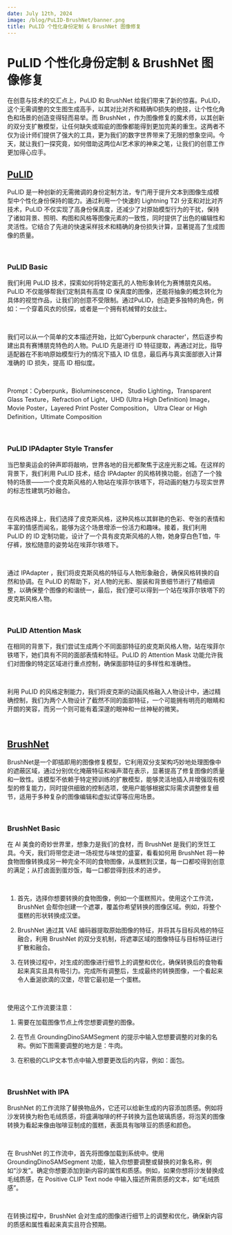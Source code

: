 ```yaml
---
date: July 12th, 2024
image: /blog/PuLID-BrushNet/banner.png
title: PuLID 个性化身份定制 & BrushNet 图像修复
---
```



# PuLID 个性化身份定制 & BrushNet 图像修复

在创意与技术的交汇点上，PuLID 和 BrushNet 给我们带来了新的惊喜。PuLID，这个无需调整的文生图生成高手，以其对比对齐和精确ID损失的绝技，让个性化角色和场景的创造变得轻而易举。而 BrushNet ，作为图像修复的魔术师，以其创新的双分支扩散模型，让任何缺失或瑕疵的图像都能得到更加完美的重生。这两者不仅为设计师们提供了强大的工具，更为我们的数字世界带来了无限的想象空间。今天，就让我们一探究竟，如何借助这两位AI艺术家的神来之笔，让我们的创意工作更加得心应手。

## [**PuLID**](https://arxiv.org/abs/2404.16022) 

PuLID 是一种创新的无需微调的身份定制方法，专门用于提升文本到图像生成模型中个性化身份保持的能力。通过利用一个快速的 Lightning T2I 分支和对比对齐技术，PuLID 不仅实现了高身份保真度，还减少了对原始模型行为的干扰，保持了诸如背景、照明、构图和风格等图像元素的一致性，同时提供了出色的编辑性和灵活性。它结合了先进的快速采样技术和精确的身份损失计算，显著提高了生成图像的质量。

<br/>
<PhotoProvider>
  <PhotoView src="/blog/PuLID-BrushNet/001.png">
    <img src="/blog/PuLID-BrushNet/001.png" alt="" className='rounded-lg'/>
  </PhotoView>
</PhotoProvider>

### PuLID Basic 

我们利用 PuLID 技术，探索如何将特定面孔的人物形象转化为赛博朋克风格。PuLID 不仅能够帮我们定制具有高度 ID 保真度的图像，还能将抽象的概念转化为具体的视觉作品，让我们的创意不受限制。通过PuLID，创造更多独特的角色，例如：一个穿着风衣的侦探，或者是一个拥有机械臂的女战士。

<br/>
<PhotoProvider>
  <PhotoView src="/blog/PuLID-BrushNet/002.png">
    <img src="/blog/PuLID-BrushNet/002.png" alt="" className='rounded-lg'/>
  </PhotoView>
</PhotoProvider>

我们可以从一个简单的文本描述开始，比如'Cyberpunk character'，然后逐步构建出具有赛博朋克特色的人物。PuLID 先是进行 ID 特征提取，再通过对比，指导适配器在不影响原始模型行为的情况下插入 ID 信息，最后再与真实面部嵌入计算准确的 ID 损失，提高 ID 相似度。

<br/>
<PhotoProvider>
  <PhotoView src="/blog/PuLID-BrushNet/003.png">
    <img src="/blog/PuLID-BrushNet/003.png" alt="" className='rounded-lg'/>
  </PhotoView>
</PhotoProvider>

Prompt：Cyberpunk，Bioluminescence， Studio Lighting，Transparent Glass Texture，Refraction of Light，UHD (Ultra High Definition) Image， Movie Poster，Layered Print Poster Composition， Ultra Clear or High Definition，Ultimate Composition

<br/>
<PhotoProvider>
  <PhotoView src="/blog/PuLID-BrushNet/004.png">
    <img src="/blog/PuLID-BrushNet/004.png" alt="" className='rounded-lg'/>
  </PhotoView>
</PhotoProvider>

### PuLID IPAdapter Style Transfer

当巴黎奥运会的钟声即将敲响，世界各地的目光都聚焦于这座光影之城。在这样的背景下，我们利用 PuLID 技术，结合 IPAdapter 的风格转换功能，创造了一个独特的场景——一个皮克斯风格的人物站在埃菲尔铁塔下，将动画的魅力与现实世界的标志性建筑巧妙融合。

<br/>
<PhotoProvider>
  <PhotoView src="/blog/PuLID-BrushNet/005.png">
    <img src="/blog/PuLID-BrushNet/005.png" alt="" className='rounded-lg'/>
  </PhotoView>
</PhotoProvider>

在风格选择上，我们选择了皮克斯风格，这种风格以其鲜艳的色彩、夸张的表情和丰富的情感而闻名，能够为这个场景增添一份活力和趣味。接着，我们利用 PuLID 的 ID 定制功能，设计了一个具有皮克斯风格的人物，她身穿白色T恤，牛仔裤，放松随意的姿势站在埃菲尔铁塔下。

<br/>
<PhotoProvider>
  <PhotoView src="/blog/PuLID-BrushNet/006.png">
    <img src="/blog/PuLID-BrushNet/006.png" alt="" className='rounded-lg'/>
  </PhotoView>
</PhotoProvider>

通过 IPAdapter ，我们将皮克斯风格的特征与人物形象融合，确保风格转换的自然和协调。在 PuLID 的帮助下，对人物的光影、服装和背景细节进行了精细调整，以确保整个图像的和谐统一，最后，我们便可以得到一个站在埃菲尔铁塔下的皮克斯风格人物。

<br/>
<PhotoProvider>
  <PhotoView src="/blog/PuLID-BrushNet/007.png">
    <img src="/blog/PuLID-BrushNet/007.png" alt="" className='rounded-lg'/>
  </PhotoView>
</PhotoProvider>

### PuLID Attention Mask 

在相同的背景下，我们尝试生成两个不同面部特征的皮克斯风格人物，站在埃菲尔铁塔下，她们具有不同的面部表情和特征。PuLID 的 Attention Mask 功能允许我们对图像的特定区域进行重点控制，确保面部特征的多样性和准确性。

<br/>
<PhotoProvider>
  <PhotoView src="/blog/PuLID-BrushNet/008.png">
    <img src="/blog/PuLID-BrushNet/008.png" alt="" className='rounded-lg'/>
  </PhotoView>
</PhotoProvider>

利用 PuLID 的风格定制能力，我们将皮克斯的动画风格融入人物设计中，通过精确控制，我们为两个人物设计了截然不同的面部特征，一个可能拥有明亮的眼睛和开朗的笑容，而另一个则可能有着深邃的眼神和一丝神秘的微笑。

<br/>
<PhotoProvider>
  <PhotoView src="/blog/PuLID-BrushNet/009.png">
    <img src="/blog/PuLID-BrushNet/009.png" alt="" className='rounded-lg'/>
  </PhotoView>
</PhotoProvider>

## [**BrushNet**](https://arxiv.org/pdf/2403.06976) 

BrushNet是一个即插即用的图像修复模型，它利用双分支架构巧妙地处理图像中的遮蔽区域，通过分别优化掩蔽特征和噪声潜在表示，显著提高了修复图像的质量和一致性。该模型不依赖于特定预训练的扩散模型，能够灵活地插入并增强现有模型的修复能力，同时提供细致的控制选项，使用户能够根据实际需求调整修复细节，适用于多种复杂的图像编辑和虚拟试穿等应用场景。

<br/>
<PhotoProvider>
  <PhotoView src="/blog/PuLID-BrushNet/010.png">
    <img src="/blog/PuLID-BrushNet/010.png" alt="" className='rounded-lg'/>
  </PhotoView>
</PhotoProvider>

### BrushNet Basic

在 AI 美食的奇妙世界里，想象力是我们的食材，而 BrushNet 是我们的烹饪工具。今天，我们将带您走进一场视觉与味觉的盛宴，看看如何用 BrushNet 将一种食物图像转换成另一种完全不同的食物图像，从蛋糕到汉堡，每一口都咬得到创意的满足；从打卤面到蛋炒饭，每一口都尝得到技术的进步。

<br/>
<PhotoProvider>
  <PhotoView src="/blog/PuLID-BrushNet/011.png">
    <img src="/blog/PuLID-BrushNet/011.png" alt="" className='rounded-lg'/>
  </PhotoView>
</PhotoProvider>

1. 首先，选择你想要转换的食物图像，例如一个蛋糕照片。使用这个工作流，BrushNet 会帮你创建一个遮罩，覆盖你希望转换的图像区域。例如，将整个蛋糕的形状转换成汉堡。

2. BrushNet 通过其 VAE 编码器提取原始图像的特征，并将其与目标风格的特征融合，利用 BrushNet 的双分支机制，将遮罩区域的图像特征与目标特征进行扩散和融合。

3. 在转换过程中，对生成的图像进行细节上的调整和优化，确保转换后的食物看起来真实且具有吸引力。完成所有调整后，生成最终的转换图像，一个看起来令人垂涎欲滴的汉堡，尽管它最初是一个蛋糕。

<br/>
<PhotoProvider>
  <PhotoView src="/blog/PuLID-BrushNet/012.png">
    <img src="/blog/PuLID-BrushNet/012.png" alt="" className='rounded-lg'/>
  </PhotoView>
</PhotoProvider>

使用这个工作流要注意：

1. 需要在加载图像节点上传您想要调整的图像。

2. 在节点 GroundingDinoSAMSegment 的提示中输入您想要调整的对象的名称。例如下图需要调整的地方是：牛肉。

3. 在积极的CLIP文本节点中输入想要更改后的内容，例如：面包。

<br/>
<PhotoProvider>
  <PhotoView src="/blog/PuLID-BrushNet/013.png">
    <img src="/blog/PuLID-BrushNet/013.png" alt="" className='rounded-lg'/>
  </PhotoView>
</PhotoProvider>

### BrushNet with IPA 

BrushNet 的工作流除了替换物品外，它还可以给新生成的内容添加质感。例如将沙发转换为粉色毛绒质感，将盛满咖啡的杯子转换为蓝色玻璃质感，将泡芙的图像转换为看起来像由咖啡豆制成的蛋糕，表面具有咖啡豆的质感和颜色。

<br/>
<PhotoProvider>
  <PhotoView src="/blog/PuLID-BrushNet/014.png">
    <img src="/blog/PuLID-BrushNet/014.png" alt="" className='rounded-lg'/>
  </PhotoView>
</PhotoProvider>

在 BrushNet 的工作流中，首先将图像加载到系统中。使用 GroundingDinoSAMSegment 功能，输入你想要调整或替换的对象名称，例如“沙发”。确定你想要添加到新内容的属性和质感。例如，如果你想将沙发替换成毛绒质感，在 Positive CLIP Text node 中输入描述所需质感的文本，如“毛绒质感”。

<br/>
<PhotoProvider>
  <PhotoView src="/blog/PuLID-BrushNet/015.png">
    <img src="/blog/PuLID-BrushNet/015.png" alt="" className='rounded-lg'/>
  </PhotoView>
</PhotoProvider>

在转换过程中，BrushNet 会对生成的图像进行细节上的调整和优化，确保新内容的质感和属性看起来真实且符合预期。

<br/>
<PhotoProvider>
  <PhotoView src="/blog/PuLID-BrushNet/016.png">
    <img src="/blog/PuLID-BrushNet/016.png" alt="" className='rounded-lg'/>
  </PhotoView>
</PhotoProvider>

<Subscribe />

